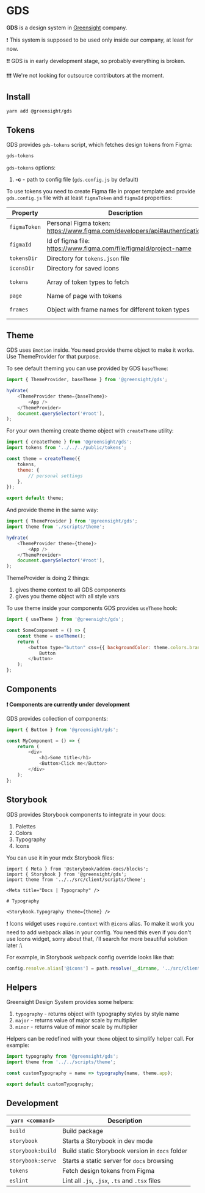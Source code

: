 
<Meta title="Dev | Welcome" />

# GDS

**GDS** is a design system in [Greensight](https://greensight.pro/) company.

❗️ This system is supposed to be used only inside our company, at least for now.

❗️❗️ GDS is in early development stage, so probably everything is broken.

❗️❗️❗️ We're not looking for outsource contributors at the moment.

## Install

```bash
yarn add @greensight/gds
```

## Tokens

GDS provides `gds-tokens` script, which fetches design tokens from Figma:

```bash
gds-tokens
```

`gds-tokens` options:

1. **-c** - path to config file (`gds.config.js` by default)

To use tokens you need to create Figma file in proper template and provide `gds.config.js` file with at least `figmaToken` and `figmaId` properties:

| Property     | Description                                                               | Default                                                 |
| ------------ | ------------------------------------------------------------------------- | ------------------------------------------------------- |
| `figmaToken` | Personal Figma token: https://www.figma.com/developers/api#authentication | -                                                       |
| `figmaId`    | Id of figma file: https://www.figma.com/file/figmaId/project-name         | -                                                       |
| `tokensDir`  | Directory for `tokens.json` file                                          | 'public'                                                |
| `iconsDir`   | Directory for saved icons                                                 | 'src/client/images/icons/tokens'                        |
| `tokens`     | Array of token types to fetch                                             | ['palettes', 'colors', 'typography', 'icons', 'layout'] |
| `page`       | Name of page with tokens                                                  | 'Storybook'                                             |
| `frames`     | Object with frame names for different token types                         | 'Palettes', 'Colors', 'Typography', 'Icons', 'Layout'   |

## Theme

GDS uses `Emotion` inside. You need provide theme object to make it works.
Use ThemeProvider for that purpose.

To see default theming you can use provided by GDS `baseTheme`:

```js
import { ThemeProvider, baseTheme } from '@greensight/gds';

hydrate(
    <ThemeProvider theme={baseTheme}>
        <App />
    </ThemeProvider>
    document.querySelector('#root'),
);
```

For your own theming create theme object with `createTheme` utility:

```js
import { createTheme } from '@greensight/gds';
import tokens from '../../../public/tokens';

const theme = createTheme({
    tokens,
    theme: {
        // personal settings
    },
});

export default theme;
```

And provide theme in the same way:

```js
import { ThemeProvider } from '@greensight/gds';
import theme from './scripts/theme';

hydrate(
    <ThemeProvider theme={theme}>
        <App />
    </ThemeProvider>
    document.querySelector('#root'),
);
```

ThemeProvider is doing 2 things:

1. gives theme context to all GDS components
1. gives you theme object with all style vars

To use theme inside your components GDS provides `useTheme` hook:

```js
import { useTheme } from '@greensight/gds';

const SomeComponent = () => {
    const theme = useTheme();
    return (
        <button type="button" css={{ backgroundColor: theme.colors.brand }}>
            Button
        </button>
    );
};
```

## Components

**❗️ Components are currently under development**

GDS provides collection of components:

```js
import { Button } from '@greensight/gds';

const MyComponent = () => {
    return (
        <div>
            <h1>Some title</h1>
            <Button>Click me</Button>
        </div>
    );
};
```

## Storybook

GDS provides Storybook components to integrate in your docs:

1. Palettes
1. Colors
1. Typography
1. Icons

You can use it in your mdx Storybook files:

```mdx
import { Meta } from '@storybook/addon-docs/blocks';
import { Storybook } from '@greensight/gds';
import theme from '../../src/client/scripts/theme';

<Meta title="Docs | Typography" />

# Typography

<Storybook.Typography theme={theme} />
```

❗️ Icons widget uses `require.context` with `@icons` alias. To make it work you need to add webpack alias in your config. You need this even if you don't use Icons widget, sorry about that, i'll search for more beautiful solution later :\

For example, in Storybook webpack config override looks like that:

```js
config.resolve.alias['@icons'] = path.resolve(__dirname, '../src/client/images/icons');
```

## Helpers

Greensight Design System provides some helpers:

1. `typography` - returns object with typography styles by style name
1. `major` - returns value of major scale by multiplier
1. `minor` - returns value of minor scale by multiplier

Helpers can be redefined with your `theme` object to simplify helper call. For example:

```js
import typography from '@greensight/gds';
import theme from '../../scripts/theme';

const customTypography = name => typography(name, theme.app);

export default customTypography;
```

## Development

| `yarn <command>`  | Description                                     |
| ----------------- | ----------------------------------------------- |
| `build`           | Build package                                   |
| `storybook`       | Starts a Storybook in dev mode                  |
| `storybook:build` | Build static Storybook version in `docs` folder |
| `storybook:serve` | Starts a static server for `docs` browsing      |
| `tokens`          | Fetch design tokens from Figma                  |
| `eslint`          | Lint all `.js`, `.jsx`, `.ts` and `.tsx` files  |
